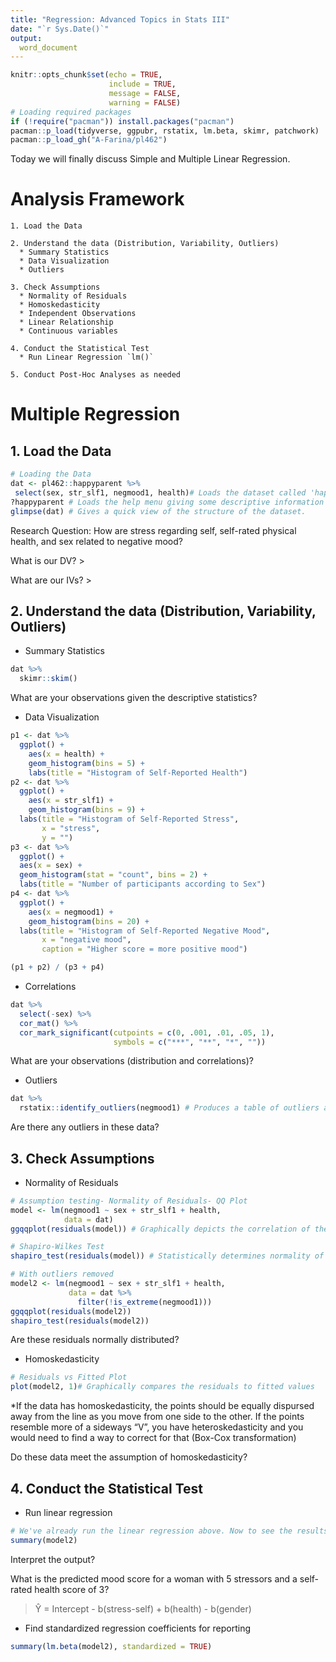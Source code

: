 ```yaml
---
title: "Regression: Advanced Topics in Stats III"
date: "`r Sys.Date()`"
output: 
  word_document
---
```


```r
knitr::opts_chunk$set(echo = TRUE, 
                      include = TRUE, 
                      message = FALSE, 
                      warning = FALSE)
# Loading required packages
if (!require("pacman")) install.packages("pacman")
pacman::p_load(tidyverse, ggpubr, rstatix, lm.beta, skimr, patchwork)
pacman::p_load_gh("A-Farina/pl462")
```

Today we will finally discuss Simple and Multiple Linear Regression.

# Analysis Framework

    1. Load the Data
    
    2. Understand the data (Distribution, Variability, Outliers)
      * Summary Statistics
      * Data Visualization
      * Outliers
    
    3. Check Assumptions
      * Normality of Residuals
      * Homoskedasticity
      * Independent Observations
      * Linear Relationship
      * Continuous variables

    4. Conduct the Statistical Test
      * Run Linear Regression `lm()`
      
    5. Conduct Post-Hoc Analyses as needed
  
# Multiple Regression

## 1. Load the Data

```r
# Loading the Data
dat <- pl462::happyparent %>% 
 select(sex, str_slf1, negmood1, health)# Loads the dataset called 'happyparent' from the pl462 package and assigns it the name "dat"
?happyparent # Loads the help menu giving some descriptive information for the dataset
glimpse(dat) # Gives a quick view of the structure of the dataset.
```

Research Question: 
How are stress regarding self, self-rated physical health, and sex related to negative mood?

What is our DV?
>

What are our IVs?
>

## 2. Understand the data (Distribution, Variability, Outliers)
  * Summary Statistics
```r
dat %>% 
  skimr::skim()
```

What are your observations given the descriptive statistics?

>

  * Data Visualization
```r
p1 <- dat %>%
  ggplot() +
    aes(x = health) +
    geom_histogram(bins = 5) +
    labs(title = "Histogram of Self-Reported Health")
p2 <- dat %>%
  ggplot() +
    aes(x = str_slf1) +
    geom_histogram(bins = 9) +
  labs(title = "Histogram of Self-Reported Stress",
       x = "stress",
       y = "")
p3 <- dat %>%
  ggplot() +
  aes(x = sex) +
  geom_histogram(stat = "count", bins = 2) +
  labs(title = "Number of participants according to Sex")
p4 <- dat %>%
  ggplot() +
    aes(x = negmood1) +
    geom_histogram(bins = 20) +
  labs(title = "Histogram of Self-Reported Negative Mood",
       x = "negative mood",
       caption = "Higher score = more positive mood")

(p1 + p2) / (p3 + p4)
```

  * Correlations
```r
dat %>%
  select(-sex) %>%
  cor_mat() %>%
  cor_mark_significant(cutpoints = c(0, .001, .01, .05, 1),
                       symbols = c("***", "**", "*", ""))
```

What are your observations (distribution and correlations)?

>

  * Outliers
```r
dat %>% 
  rstatix::identify_outliers(negmood1) # Produces a table of outliers and extreme cases.
```

Are there any outliers in these data?

> 

## 3. Check Assumptions
  * Normality of Residuals

```r
# Assumption testing- Normality of Residuals- QQ Plot
model <- lm(negmood1 ~ sex + str_slf1 + health, 
            data = dat)
ggqqplot(residuals(model)) # Graphically depicts the correlation of these data and a normal distribution.

# Shapiro-Wilkes Test
shapiro_test(residuals(model)) # Statistically determines normality of these data.

# With outliers removed
model2 <- lm(negmood1 ~ sex + str_slf1 + health, 
             data = dat %>% 
               filter(!is_extreme(negmood1)))
ggqqplot(residuals(model2))
shapiro_test(residuals(model2))
```

Are these residuals normally distributed?

>

  * Homoskedasticity
```r
# Residuals vs Fitted Plot
plot(model2, 1)# Graphically compares the residuals to fitted values 
```
*If the data has homoskedasticity, the points should be equally dispursed away from the line as you move from one side to the other. If the points resemble more of a sideways "V", you have heteroskedasticity and you would need to find a way to correct for that (Box-Cox transformation)

Do these data meet the assumption of homoskedasticity?

>


## 4. Conduct the Statistical Test
  * Run linear regression
```r
# We've already run the linear regression above. Now to see the results: 
summary(model2)
```
Interpret the output?

>

What is the predicted mood score for a woman with 5 stressors and a self-rated health score of 3?

> Ŷ = Intercept - b(stress-self) + b(health) - b(gender)

  * Find standardized regression coefficients for reporting
```r
summary(lm.beta(model2), standardized = TRUE)
```

